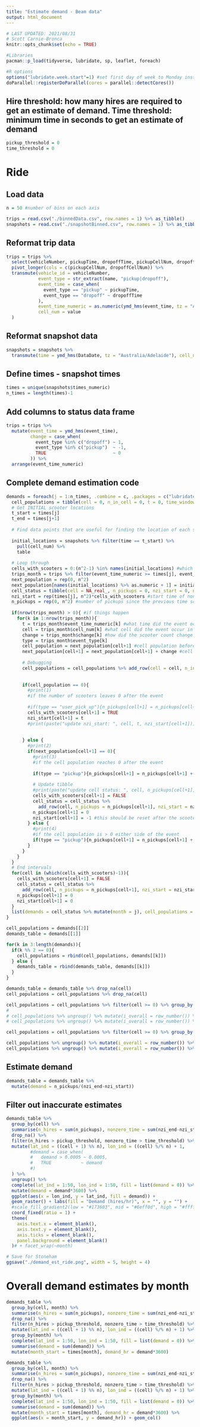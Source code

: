 ```yaml
---
title: "Estimate demand - Beam data"
output: html_document
---
```


```r
# LAST UPDATED: 2021/08/31
# Scott Carnie-Bronca
knitr::opts_chunk$set(echo = TRUE)

#Libraries
pacman::p_load(tidyverse, lubridate, sp, leaflet, foreach)

#R options
options("lubridate.week.start"=1) #set first day of week to Monday instead of Sunday
doParallel::registerDoParallel(cores = parallel::detectCores())
```


## Hire threshold: how many hires are required to get an estimate of demand. Time threshold: minimum time in seconds to get an estimate of demand
```r
pickup_threshold = 0
time_threshold = 0
```

# Ride
## Load data
```r
n = 50 #number of bins on each axis

trips = read.csv("./binnedData.csv", row.names = 1) %>% as_tibble() 
snapshots = read.csv("./snapshotBinned.csv", row.names = 1) %>% as_tibble()
```

## Reformat trip data
```r
trips = trips %>% 
  select(vehicleNumber, pickupTime, dropoffTime, pickupCellNum, dropoffCellNum) %>%
  pivot_longer(cols = c(pickupCellNum, dropoffCellNum)) %>%
  transmute(vehicle_id = vehicleNumber,
            event_type = str_extract(name, "pickup|dropoff"),
            event_time = case_when(
              event_type == "pickup" ~ pickupTime,
              event_type == "dropoff" ~ dropoffTime
            ),
            event_time_numeric = as.numeric(ymd_hms(event_time, tz = "Australia/Adelaide")),
            cell_num = value
  )
```

## Reformat snapshot data
```r
snapshots = snapshots %>%
  transmute(time = ymd_hms(DataDate, tz = "Australia/Adelaide"), cell_num = cellNum, times_numeric = as.numeric(time))
```

## Define times - snapshot times
```r
times = unique(snapshots$times_numeric)
n_times = length(times)-1
```

## Add columns to status data frame
```r
trips = trips %>%
  mutate(event_time = ymd_hms(event_time),
         change = case_when(
           event_type %in% c("dropoff") ~ 1,
           event_type %in% c("pickup")  ~ -1,
           TRUE                         ~ 0
         )) %>%
  arrange(event_time_numeric)
```

## Complete demand estimation code
```r
demands = foreach(j = 1:n_times, .combine = c, .packages = c("lubridate", "tidyverse")) %dopar% {
  cell_populations = tibble(cell = 0, n_in_cell = 0, t = 0, time_window = 0) #check scooter counts
  # Get INITIAL scooter locations
  t_start = times[j]
  t_end = times[j+1]
  
  # Find data points that are useful for finding the location of each scooter
  
  initial_locations = snapshots %>% filter(time == t_start) %>%
    pull(cell_num) %>%
    table
  
  # Loop through
  cells_with_scooters = 0:(n^2-1) %in% names(initial_locations) #which cells have scooters
  trips_month = trips %>% filter(event_time_numeric >= times[j], event_time_numeric <= times[j+1])
  next_population = rep(0, n^2)
  next_population[names(initial_locations) %>% as.numeric + 1] = initial_locations
  cell_status = tibble(cell = NA_real_, n_pickups = 0, nzi_start = 0, nzi_end = 0)
  nzi_start = rep(times[j], n^2)*cells_with_scooters #start time of non-zero-population interval
  n_pickups = rep(0, n^2) #number of pickups since the previous time scooters were available
  
  if(nrow(trips_month) > 0){ #if things happen
    for(k in 1:nrow(trips_month)){
      t = trips_month$event_time_numeric[k] #what time did the event occur at
      cell = trips_month$cell_num[k] #what cell did the event occur in
      change = trips_month$change[k] #how did the scooter count change at this time
      type = trips_month$event_type[k]
      cell_population = next_population[cell+1] #cell population before the event
      next_population[cell+1] = next_population[cell+1] + change #cell population after the change
      
      # Debugging
      cell_populations = cell_populations %>% add_row(cell = cell, n_in_cell = cell_population, t = t, time_window = j)
      
      
      if(cell_population == 0){
        #print(1)
        #if the number of scooters leaves 0 after the event
        
        #if(type == "user_pick_up"){n_pickups[cell+1] = n_pickups[cell+1] + 1}
        cells_with_scooters[cell+1] = TRUE
        nzi_start[cell+1] = t
        #print(paste("update nzi_start: ", cell, t, nzi_start[cell+1]))
        
        
      } else {
        #print(2)
        if(next_population[cell+1] == 0){
          #print(3)
          #if the cell population reaches 0 after the event
          
          if(type == "pickup"){n_pickups[cell+1] = n_pickups[cell+1] + 1}
          
          # Update tibble
          #print(paste("update cell status: ", cell, n_pickups[cell+1], t, nzi_start[cell+1]))
          cells_with_scooters[cell+1] = FALSE
          cell_status = cell_status %>%
            add_row(cell, n_pickups = n_pickups[cell+1], nzi_start = nzi_start[cell+1], nzi_end = t)
          n_pickups[cell+1] = 0
          nzi_start[cell+1] = -1 #this should be reset after the scooter count leaves 0
        } else {
          #print(4)
          #if the cell population is > 0 either side of the event
          if(type == "pickup"){n_pickups[cell+1] = n_pickups[cell+1] + 1}
        }
      }
    }
  }
  # End intervals
  for(cell in (which(cells_with_scooters)-1)){
    cells_with_scooters[cell+1] = FALSE
    cell_status = cell_status %>%
      add_row(cell, n_pickups = n_pickups[cell+1], nzi_start = nzi_start[cell+1], nzi_end = t_end)
    n_pickups[cell+1] = 0
    nzi_start[cell+1] = 0
  }
  list(demands = cell_status %>% mutate(month = j), cell_populations = cell_populations) #return
}

cell_populations = demands[[2]]
demands_table = demands[[1]]

for(k in 3:length(demands)){
  if(k %% 2 == 0){
    cell_populations = rbind(cell_populations, demands[[k]])
  } else {
    demands_table = rbind(demands_table, demands[[k]])
  }
}

demands_table = demands_table %>% drop_na(cell)
cell_populations = cell_populations %>% drop_na(cell)
```

```r
cell_populations = cell_populations %>% filter(cell >= 0) %>% group_by(cell, time_window) %>% mutate(i = row_number()) %>% ungroup()
# 
# cell_populations %>% ungroup() %>% mutate(i_overall = row_number()) %>% ggplot(aes(x = i_overall, y = n_in_cell, group = cell)) + geom_line() + facet_wrap(~time_window)
# cell_populations %>% ungroup() %>% mutate(i_overall = row_number()) %>% ggplot(aes(x = i, y = n_in_cell, group = cell)) + geom_line() + facet_wrap(~time_window)

cell_populations = cell_populations %>% filter(cell >= 0) %>% group_by(cell) %>% mutate(i = row_number()) %>% ungroup()

cell_populations %>% ungroup() %>% mutate(i_overall = row_number()) %>% ggplot(aes(x = i_overall, y = n_in_cell, group = cell)) + geom_line()
cell_populations %>% ungroup() %>% mutate(i_overall = row_number()) %>% ggplot(aes(x = i, y = n_in_cell, group = cell)) + geom_line()
```

## Estimate demand
```r
demands_table = demands_table %>%
  mutate(demand = n_pickups/(nzi_end-nzi_start))

```

## Filter out inaccurate estimates
```r
demands_table %>% 
  group_by(cell) %>%
  summarise(n_hires = sum(n_pickups), nonzero_time = sum(nzi_end-nzi_start)/1000, demand = weighted.mean(demand, nzi_end-nzi_start)) %>%
  drop_na() %>%
  filter(n_hires > pickup_threshold, nonzero_time > time_threshold) %>%
  mutate(lat_ind = ((cell + 1) %% n), lon_ind = ((cell) %/% n) + 1,
         #demand = case_when(
         #   demand > 0.0005 ~ 0.0005,
         #   TRUE           ~ demand
         #)
  ) %>%
  ungroup() %>%
  complete(lat_ind = 1:50, lon_ind = 1:50, fill = list(demand = 0)) %>%
  mutate(demand = demand*3600) %>%
  ggplot(aes(x = lon_ind, y = lat_ind, fill = demand)) + 
  geom_raster() + labs(fill = "Demand (hires/hr)", x = "", y = "") + 
  #scale_fill_gradient2(low = "#173603", mid = "#6eff0d", high = "#ffffff", midpoint = 1, na.value = "#290e00") + 
  coord_fixed(ratio = 1) + 
  theme(
    axis.text.x = element_blank(),
    axis.text.y = element_blank(),
    axis.ticks = element_blank(),
    panel.background = element_blank()
  )# + facet_wrap(~month)

# Save for Stoneham
ggsave("./demand_est_ride.png", width = 5, height = 4) 
```

# Overall demand estimates by month
```r
demands_table %>% 
  group_by(cell, month) %>%
  summarise(n_hires = sum(n_pickups), nonzero_time = sum(nzi_end-nzi_start)/1000, demand = weighted.mean(demand, nzi_end-nzi_start)) %>%
  drop_na() %>%
  filter(n_hires > pickup_threshold, nonzero_time > time_threshold) %>%
  mutate(lat_ind = ((cell + 1) %% n), lon_ind = ((cell) %/% n) + 1) %>%
  group_by(month) %>%
  complete(lat_ind = 1:50, lon_ind = 1:50, fill = list(demand = 0)) %>%
  summarise(demand = sum(demand)) %>%
  mutate(month_start = times[month], demand_hr = demand*3600)
```

```r
demands_table %>% 
  group_by(cell, month) %>%
  summarise(n_hires = sum(n_pickups), nonzero_time = sum(nzi_end-nzi_start)/1000, demand = weighted.mean(demand, nzi_end-nzi_start)) %>%
  drop_na() %>%
  filter(n_hires > pickup_threshold, nonzero_time > time_threshold) %>%
  mutate(lat_ind = ((cell + 1) %% n), lon_ind = ((cell) %/% n) + 1) %>%
  group_by(month) %>%
  complete(lat_ind = 1:50, lon_ind = 1:50, fill = list(demand = 0)) %>%
  summarise(demand = sum(demand)) %>%
  mutate(month_start = times[month], demand_hr = demand*3600) %>%
  ggplot(aes(x = month_start, y = demand_hr)) + geom_col()
```
